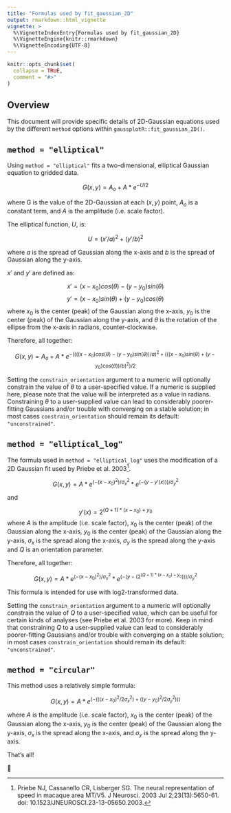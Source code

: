 ```yaml
---
title: "Formulas used by fit_gaussian_2D"
output: rmarkdown::html_vignette
vignette: >
  %\VignetteIndexEntry{Formulas used by fit_gaussian_2D}
  %\VignetteEngine{knitr::rmarkdown}
  %\VignetteEncoding{UTF-8}
---
```


```r
knitr::opts_chunk$set(
  collapse = TRUE,
  comment = "#>"
)
```

## Overview

This document will provide specific details of 2D-Gaussian equations used by
the different `method` options within `gaussplotR::fit_gaussian_2D()`.

## `method = "elliptical"`

Using `method = "elliptical"` fits a two-dimensional, elliptical Gaussian
equation to gridded data.

$$G(x,y) = A_o + A * e^{-U/2}$$

where G is the value of the 2D-Gaussian at each ${(x,y)}$ point, $A_o$ is a 
constant term, and $A$ is the amplitude (i.e. scale factor).

The elliptical function, $U$, is:

$$U = (x'/a)^{2} + (y'/b)^{2}$$

where $a$ is the spread of Gaussian along the x-axis and $b$ is the spread of
Gaussian along the y-axis. 

$x'$ and $y'$ are defined as:

$$x' = (x - x_0)cos(\theta) - (y - y_0)sin(\theta)$$
$$y' = (x - x_0)sin(\theta) + (y - y_0)cos(\theta)$$
where $x_0$ is the center (peak) of the Gaussian along the x-axis, $y_0$ is the
center (peak) of the Gaussian along the y-axis, and $\theta$ is the rotation of
the ellipse from the x-axis in radians, counter-clockwise.

Therefore, all together:

$$G(x,y) = A_o + A * e^{-((((x - x_0)cos(\theta) - (y - y_0)sin(\theta))/a)^{2}+ 
(((x - x_0)sin(\theta) + (y - y_0)cos(\theta))/b)^{2})/2}$$

Setting the `constrain_orientation` argument to a numeric will optionally
constrain the value of $\theta$ to a user-specified value. If a numeric is
supplied here, please note that the value will be interpreted as a value in
radians. Constraining $\theta$ to a user-supplied value can lead to considerably
poorer-fitting Gaussians and/or trouble with converging on a stable solution; in
most cases `constrain_orientation` should remain its default: `"unconstrained"`.


## `method = "elliptical_log"`

The formula used in `method = "elliptical_log"` uses the modification of a 2D
Gaussian fit used by Priebe et al. 2003^[Priebe NJ, Cassanello CR, Lisberger SG.
The neural representation of speed in macaque area MT/V5. J Neurosci. 2003 Jul
2;23(13):5650-61. doi: 10.1523/JNEUROSCI.23-13-05650.2003.].

$$G(x,y) = A * e^{(-(x - x_0)^2)/\sigma_x^2} * e^{(-(y - y'(x)))/\sigma_y^2}$$

and 

$$y'(x) = 2^{(Q+1) * (x - x_0) + y_0}$$
where $A$ is the amplitude (i.e. scale factor), $x_0$ is the center (peak) of
the Gaussian along the x-axis, $y_0$ is the center (peak) of the Gaussian along
the y-axis, $\sigma_x$ is the spread along the x-axis, $\sigma_y$ is the spread
along the y-axis and $Q$ is an orientation parameter.

Therefore, all together:

$$G(x,y) = A * e^{(-(x - x_0)^2)/\sigma_x^2} * e^{(-(y - (2^{(Q+1) * (x - x_0) +
y_0})))/\sigma_y^2}$$

This formula is intended for use with log2-transformed data. 

Setting the `constrain_orientation` argument to a numeric will optionally
constrain the value of $Q$ to a user-specified value, which can be useful for
certain kinds of analyses (see Priebe et al. 2003 for more). Keep in mind that 
constraining $Q$ to a user-supplied value can lead to considerably
poorer-fitting Gaussians and/or trouble with converging on a stable solution; in
most cases `constrain_orientation` should remain its default: `"unconstrained"`.


## `method = "circular"`

This method uses a relatively simple formula:

$$G(x,y) = A * e^{(-(
((x-x_0)^2/2\sigma_x^2) + ((y-y_0)^2/2\sigma_y^2))
)}$$

where $A$ is the amplitude (i.e. scale factor), $x_0$ is the center (peak) of
the Gaussian along the x-axis, $y_0$ is the center (peak) of the Gaussian along
the y-axis, $\sigma_x$ is the spread along the x-axis, and $\sigma_y$ is the
spread along the y-axis.

That's all!  

🐢
